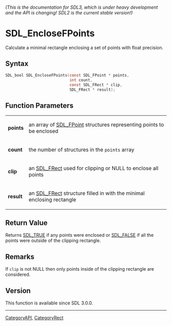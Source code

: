 ====== (This is the documentation for SDL3, which is under heavy development and the API is changing! SDL2 is the current stable version!) ======
= SDL_EncloseFPoints =

Calculate a minimal rectangle enclosing a set of points with float precision.

== Syntax ==

<syntaxhighlight lang='c'>
SDL_bool SDL_EncloseFPoints(const SDL_FPoint * points,
                            int count,
                            const SDL_FRect * clip,
                            SDL_FRect * result);
</syntaxhighlight>

== Function Parameters ==

{|
|'''points'''
|an array of [[SDL_FPoint]] structures representing points to be enclosed
|-
|'''count'''
|the number of structures in the <code>points</code> array
|-
|'''clip'''
|an [[SDL_FRect]] used for clipping or NULL to enclose all points
|-
|'''result'''
|an [[SDL_FRect]] structure filled in with the minimal enclosing rectangle
|}

== Return Value ==

Returns [[SDL_TRUE]] if any points were enclosed or [[SDL_FALSE]] if all
the points were outside of the clipping rectangle.

== Remarks ==

If <code>clip</code> is not NULL then only points inside of the clipping
rectangle are considered.

== Version ==

This function is available since SDL 3.0.0.

----
[[CategoryAPI]], [[CategoryRect]]


